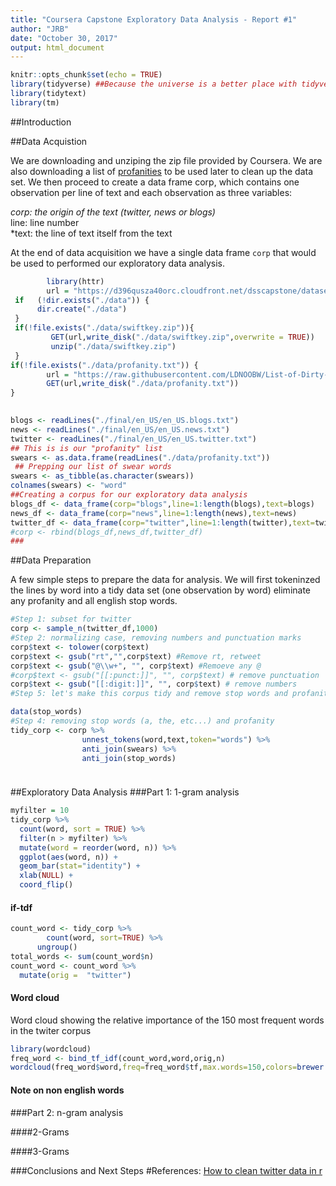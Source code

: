 ```yaml
---
title: "Coursera Capstone Exploratory Data Analysis - Report #1"
author: "JRB"
date: "October 30, 2017"
output: html_document
---
```


```r
knitr::opts_chunk$set(echo = TRUE)
library(tidyverse) ##Because the universe is a better place with tidyverse
library(tidytext)
library(tm)
```

##Introduction

##Data Acquistion  

We are downloading and unziping the zip file provided by Coursera. We are also downloading a list of [profanities]("https://raw.githubusercontent.com/LDNOOBW/List-of-Dirty-Naughty-Obscene-and-Otherwise-Bad-Words/master/en") to be used later to clean up the data set. We then proceed to create a data frame corp, which contains one observation per line of text and each observation as three variables:  

*corp: the origin of the text (twitter, news or blogs)  
*line: line number   
*text: the line of text itself from the text    

At the end of data acquisition we have a single data frame ```corp``` that would be used to performed our exploratory data analysis.
```r
        library(httr)
        url = "https://d396qusza40orc.cloudfront.net/dsscapstone/dataset/Coursera-SwiftKey.zip"
 if   (!dir.exists("./data")) {
      dir.create("./data")   
 }
 if(!file.exists("./data/swiftkey.zip")){
         GET(url,write_disk("./data/swiftkey.zip",overwrite = TRUE))
         unzip("./data/swiftkey.zip")
 }  
if(!file.exists("./data/profanity.txt")) {
        url = "https://raw.githubusercontent.com/LDNOOBW/List-of-Dirty-Naughty-Obscene-and-Otherwise-Bad-Words/master/en"
        GET(url,write_disk("./data/profanity.txt"))
}
        

blogs <- readLines("./final/en_US/en_US.blogs.txt")
news <- readLines("./final/en_US/en_US.news.txt")
twitter <- readLines("./final/en_US/en_US.twitter.txt")
## This is is our "profanity" list
swears <- as.data.frame(readLines("./data/profanity.txt"))
 ## Prepping our list of swear words
swears <- as_tibble(as.character(swears))
colnames(swears) <- "word"
##Creating a corpus for our exploratory data analysis
blogs_df <- data_frame(corp="blogs",line=1:length(blogs),text=blogs)
news_df <- data_frame(corp="news",line=1:length(news),text=news)
twitter_df <- data_frame(corp="twitter",line=1:length(twitter),text=twitter)
#corp <- rbind(blogs_df,news_df,twitter_df)
###
```

##Data Preparation

A few simple steps to prepare the data for analysis. We will first tokeninzed the lines by word into a tidy data set (one observation by word) eliminate any profanity and all english stop words.
```r
#Step 1: subset for twitter
corp <- sample_n(twitter_df,1000)
#Step 2: normalizing case, removing numbers and punctuation marks
corp$text <- tolower(corp$text)
corp$text <- gsub("rt","",corp$text) #Remove rt, retweet
corp$text <- gsub("@\\w+", "", corp$text) #Remoeve any @
#corp$text <- gsub("[[:punct:]]", "", corp$text) # remove punctuation
corp$text <- gsub("[[:digit:]]", "", corp$text) # remove numbers
#Step 5: let's make this corpus tidy and remove stop words and profanity

data(stop_words)
#Step 4: removing stop words (a, the, etc...) and profanity
tidy_corp <- corp %>%
                unnest_tokens(word,text,token="words") %>%
                anti_join(swears) %>%
                anti_join(stop_words) 
                
```

###
##Exploratory Data Analysis
###Part 1: 1-gram analysis
```r
myfilter = 10
tidy_corp %>%
  count(word, sort = TRUE) %>%
  filter(n > myfilter) %>%
  mutate(word = reorder(word, n)) %>%
  ggplot(aes(word, n)) +
  geom_bar(stat="identity") +
  xlab(NULL) +
  coord_flip()
```
#### if-tdf
``` r
count_word <- tidy_corp %>% 
        count(word, sort=TRUE) %>%
      ungroup()
total_words <- sum(count_word$n)
count_word <- count_word %>%
  mutate(orig =  "twitter")
```
#### Word cloud
Word cloud showing the relative importance of the 150 most frequent words in the twiter corpus
```r
library(wordcloud)
freq_word <- bind_tf_idf(count_word,word,orig,n)
wordcloud(freq_word$word,freq=freq_word$tf,max.words=150,colors=brewer.pal(9,"RdPu"))
```

#### Note on non english words

###Part 2: n-gram analysis

####2-Grams

####3-Grams

###Conclusions and Next Steps
#References:
[How to clean twitter data in r](http://technokarak.com/how-to-clean-the-twitter-data-using-r-twitter-mining-tutorial.html)